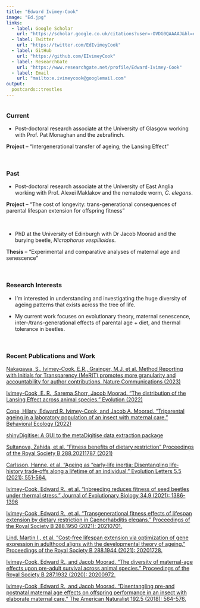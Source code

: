 ```yaml
---
title: "Edward Ivimey-Cook"
image: "Ed.jpg"
links:
  - label: Google Scholar
    url: "https://scholar.google.co.uk/citations?user=-OVDG0QAAAAJ&hl=en"
  - label: Twitter
    url: "https://twitter.com/EdIvimeyCook"
  - label: GitHub
    url: "https://github.com/EIvimeyCook"
  - label: ResearchGate
    url: "https://www.researchgate.net/profile/Edward-Ivimey-Cook"
  - label: Email
    url: "mailto:e.ivimeycook@googlemail.com"
output:
  postcards::trestles
---
```

```r

```
 
### Current

* Post-doctoral research associate at the University of Glasgow working with Prof. Pat Monaghan and the zebrafinch. 

**Project** – “Intergenerational transfer of ageing; the Lansing Effect”

\

### Past

* Post-doctoral research associate at the University of East Anglia working with Prof. Alexei Maklakov and the nematode worm, *C. elegans*. 

**Project** – “The cost of longevity: trans-generational consequences of parental lifespan extension for offspring fitness”

\

* PhD at the University of Edinburgh with Dr Jacob Moorad and the burying beetle, *Nicrophorus vespilloides*.

**Thesis** – “Experimental and comparative analyses of maternal age and senescence”

\

### Research Interests

* I'm interested in understanding and investigating the huge diversity of ageing patterns that exists across the tree of life.

* My current work focuses on evolutionary theory, maternal senescence, inter-/trans-generational effects of parental age + diet, and thermal tolerance in beetles.

\

### Recent Publications and Work

[Nakagawa, S., Ivimey-Cook, E.R., Grainger, M.J. et al. Method Reporting with Initials for Transparency (MeRIT) promotes more granularity and accountability for author contributions. Nature Communications (2023)](https://www.nature.com/articles/s41467-023-37039-1)

[Ivimey-Cook, E. R., Sarema Shorr, Jacob Moorad. "The distribution of the Lansing Effect across animal species." Evolution (2022)](https://academic.oup.com/evolut/advance-article/doi/10.1093/evolut/qpac045/6916890)

[Cope, Hilary, Edward R. Ivimey-Cook, and Jacob A. Moorad. "Triparental ageing in a laboratory population of an insect with maternal care." Behavioral Ecology (2022)](https://academic.oup.com/beheco/advance-article/doi/10.1093/beheco/arac078/6674571?searchresult=1)

[shinyDigitise: A GUI to the metaDigitise data extraction package](https://github.com/EIvimeyCook/ShinyDigitise)

[Sultanova, Zahida, et al. "Fitness benefits of dietary restriction" Proceedings of the Royal Society B 288.20211787 (2021)](https://doi.org/10.1098/rspb.2021.1787)

[Carlsson, Hanne, et al. "Ageing as “early‐life inertia: Disentangling life‐history trade‐offs along a lifetime of an individual." Evolution Letters 5.5 (2021): 551-564.](https://onlinelibrary.wiley.com/doi/full/10.1002/evl3.254)

[Ivimey-Cook, Edward R., et al. "Inbreeding reduces fitness of seed beetles under thermal stress." Journal of Evolutionary Biology 34.9 (2021): 1386-1396](https://onlinelibrary.wiley.com/doi/10.1111/jeb.13899)

[Ivimey-Cook, Edward R., et al. "Transgenerational fitness effects of lifespan extension by dietary restriction in Caenorhabditis elegans." Proceedings of the Royal Society B 288.1950 (2021): 20210701.](https://royalsocietypublishing.org/doi/full/10.1098/rspb.2021.0701) 

[Lind, Martin I., et al. "Cost-free lifespan extension via optimization of gene expression in adulthood aligns with the developmental theory of ageing." Proceedings of the Royal Society B 288.1944 (2021): 20201728.](https://royalsocietypublishing.org/doi/full/10.1098/rspb.2020.1728)

[Ivimey-Cook, Edward R., and Jacob Moorad. "The diversity of maternal-age effects upon pre-adult survival across animal species." Proceedings of the Royal Society B 287.1932 (2020): 20200972.](https://royalsocietypublishing.org/doi/full/10.1098/rspb.2020.0972)

[Ivimey-Cook, Edward R., and Jacob Moorad. "Disentangling pre-and postnatal maternal age effects on offspring performance in an insect with elaborate maternal care." The American Naturalist 192.5 (2018): 564-576.](https://www.journals.uchicago.edu/doi/full/10.1086/699654)




